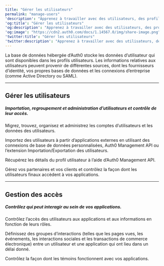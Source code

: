 ---
title: "Gérer les utilisateurs"
permalink: "manage-users"
'description': "Apprenez à travailler avec des utilisateurs, des profils utilisateurs et des métadonnées d’utilisateur dans Auth0."
'og:title': "Gérer les utilisateurs"
'og:description': "Apprenez à travailler avec des utilisateurs, des profils utilisateurs et des métadonnées d’utilisateur dans Auth0."
'og:image': "https://cdn2.auth0.com/docs/1.14567.0/img/share-image.png"
'twitter:title': "Gérer les utilisateurs"
'twitter:description': "Apprenez à travailler avec des utilisateurs, des profils utilisateurs et des métadonnées d’utilisateur dans Auth0."
---


<AuthDocsPipeline activeId="manage-users"/>

La base de données hébergée d’Auth0 stocke les données d’utilisateur qui sont disponibles dans les profils utilisateurs. Les informations relatives aux utilisateurs peuvent provenir de différentes sources, dont les fournisseurs d’identité, vos propres bases de données et les connexions d’entreprise (comme Active Directory ou SAML).

---

## Gérer les utilisateurs

##### Importation, regroupement et administration d’utilisateurs et contrôle de leur accès.

<Card title="Comptes d’utilisateur" href="/docs/fr-ca/manage-users/user-accounts">

Migrez, trouvez, organisez et administrez les comptes d’utilisateurs et les données des utilisateurs.

</Card>

<Card title="Migration des utilisateurs" href="/docs/fr-ca/manage-users/user-migration">

Importez des utilisateurs à partir d’applications externes en utilisant des connexions de base de données personnalisées, Auth0 Management API ou l’extension Importation/Exportation des utilisateurs.

</Card>

<Card title="Recherche d’utilisateur" href="/docs/fr-ca/manage-users/user-search">

Récupérez les détails du profil utilisateur à l’aide d’Auth0 Management API.

</Card>

<Card title="Organisations" href="/docs/fr-ca/manage-users/organizations">

Gérez vos partenaires et vos clients et contrôlez la façon dont les utilisateurs finaux accèdent à vos applications.

</Card>

<Card title="My Account API" href="/docs/fr-ca/manage-users/my-account-api"></Card>

---

## Gestion des accès

##### Contrôlez qui peut interagir au sein de vos applications.

<Card title="Contrôle d’accès" href="/docs/fr-ca/manage-users/access-control">

Contrôlez l’accès des utilisateurs aux applications et aux informations en fonction de leurs rôles.

</Card>

<Card title="Sessions" href="/docs/fr-ca/manage-users/sessions">

Définissez des groupes d’interactions (telles que les pages vues, les événements, les interactions sociales et les transactions de commerce électronique) entre un utilisateur et une application qui ont lieu dans un délai donné.

</Card>

<Card title="Témoins" href="/docs/fr-ca/manage-users/cookies">

Contrôlez la façon dont les témoins fonctionnent avec vos applications.

</Card>

